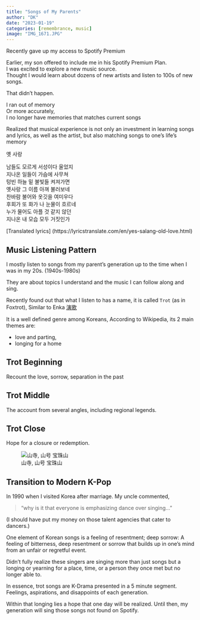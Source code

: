 ```yaml
---
title: "Songs of My Parents"
author: "DK"
date: "2023-01-19"
categories: [remembrance, music]
image: "IMG_1671.JPG"
---
```


Recently gave up my access to Spotify Premium

Earlier, my son offered to include me in his Spotify Premium Plan.  
I was excited to explore a new music source.  
Thought I would learn about dozens of new artists and listen to 100s of new songs.

That didn’t happen.

I ran out of memory  
Or more accurately,  
I no longer have memories that matches current songs

Realized that musical experience is not only an investment in learning songs and lyrics, as well as the artist, but also matching songs to one’s life’s memory

옛 사랑

남들도 모르게 서성이다 울었지  
지나온 일들이 가슴에 사무쳐  
텅빈 하늘 밑 불빛들 켜져가면  
옛사랑 그 이름 아껴 불러보네  
찬바람 불어와 옷깃을 여미우다  
후회가 또 화가 나 눈물이 흐르네  
누가 물어도 아플 것 같지 않던  
지나온 내 모습 모두 거짓인가  

[Translated lyrics] (https://lyricstranslate.com/en/yes-salang-old-love.html)

## Music Listening Pattern

I mostly listen to songs from my parent’s generation up to the time when I was in my 20s. (1940s-1980s)

They are about topics I understand and the music I can follow along and sing.

Recently found out that what I listen to has a name, it is called `Trot` (as in Foxtrot),  Similar to Enka [演歌](https://en.wikipedia.org/wiki/Enka)

It is a well defined genre among Koreans,
According to Wikipedia, its 2 main themes are:

- love and parting, 
- longing for a home

## Trot Beginning

Recount the love, sorrow, separation in the past

## Trot Middle

The account from several angles, including regional legends.

## Trot Close

Hope for a closure or redemption.

![山寺, 山号 宝珠山](IMG_1935.jpg)

## Transition to Modern K-Pop

In 1990 when I visited Korea after marriage.
My uncle commented, 

>“why is it that everyone is emphasizing dance over singing…”

(I should have put my money on those talent agencies that cater to dancers.)

One element of Korean songs is a feeling of resentment; deep sorrow: A feeling of bitterness, deep resentment or sorrow that builds up in one's mind from an unfair or regretful event.

Didn’t fully realize these singers are singing more than just songs but a longing or yearning for a place, time, or a person they once met but no longer able to.

In essence, trot songs are K-Drama presented in a 5 minute segment.
Feelings, aspirations, and disappoints of each generation.

Within that longing lies a hope that one day will be realized.
Until then, my generation will sing those songs not found on Spotify.
